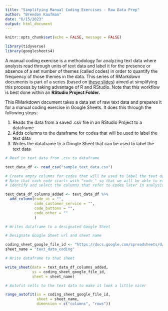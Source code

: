 ```yaml
---
title: "Simplifying Manual Coding Exercises - Raw Data Prep"
author: "Brendon Kaufman"
date: "6/15/2023"
output: html_document
---
```


```r
knitr::opts_chunk$set(echo = FALSE, message = FALSE)

library(tidyverse)
library(googlesheets4)

```

A manual coding exercise is a methodology for analyzing text data where analysts read through units of text data and label it for the presence or absence of a set number of themes (called codes) in order to quantify the frequency of those themes in the data. This series of RMarkdown documents is part of a series (based on [these slides](https://docs.google.com/presentation/d/186nlOl_pF6Xn63jRMM1Xq0RF8YnDiBtAdOBc_laLDMQ/edit#slide=id.g226e05ac205_1_113)) aimed at simplifying this process by taking advantage of R and RStudio. Note that this workflow is best done within an **RStudio Project Folder.**

This RMarkdown document takes a data set of raw text data and prepares it for a manual coding exercise in Google Sheets. It does this through the following steps:

1.  Reads the data from a saved .csv file in an RStudio Project to a dataframe
2.  Adds columns to the dataframe for codes that will be used to label the text data
3.  Writes the dataframe to a Google Sheet that can be used to label the text data

```r

# Read in text data from .csv to dataframe

text_data_df <- read_csv("sample_text_data.csv")

```

```r

# Create empty columns for codes that will be used to label the text data
# Note that each code starts with "code_" so that we will be able to easily
# identify and select the columns that refer to codes later in analysis

text_data_df_columns_added <- text_data_df %>%
  add_column(code_ui = "",
             code_customer_service = "",
             code_buttons = "",
             code_other = ""
             ) 


```

```r

# Writes dataframe to a designated Google Sheet

# Designate Google Sheet url and sheet name

coding_sheet_google_file_id <- "https://docs.google.com/spreadsheets/d/1SnfiqYZ8qDDRT2iQHlWTpfxSqp7nbdiHUpqsEFTcWfg/edit#gid=1273390617"
sheet_name = "text_data_coding"

# Write dataframe to that sheet

write_sheet(data = text_data_df_columns_added,
            ss = coding_sheet_google_file_id,
            sheet = sheet_name)

# Autofit cells to the text data to make it look a little nicer

range_autofit(ss = coding_sheet_google_file_id, 
              sheet = sheet_name,
              dimension = c("columns", "rows"))

```
